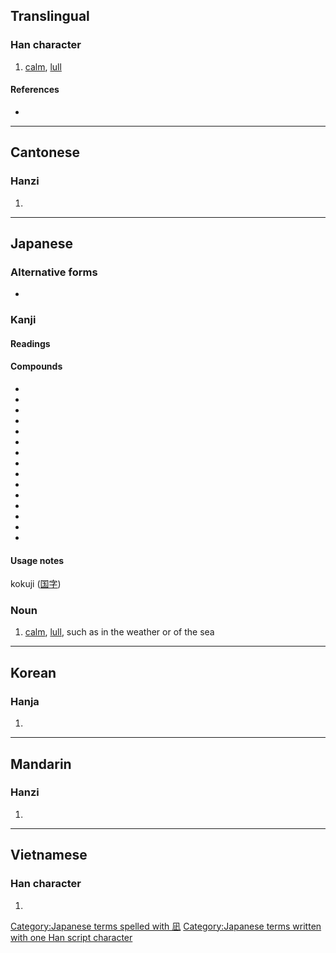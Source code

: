 {{character info/new}}
==Translingual==

===Han character===
{{Han char|rn=16|rad=几|as=04|sn=6|four=|canj=HNYLM|ids=⿵⺇止}}

# [[calm]], [[lull]]

====References====
* {{Han ref|kx=0134.121|dkj=01758|dj=0299.260|hdz=10277.021|uh=51EA|ud=20970}}

----

==Cantonese==

===Hanzi===
{{yue-hanzi|jyut=zi2|y=ji2}}

# {{defn|lang=yue|sort=止00}}

----

==Japanese==

===Alternative forms===
* {{l|ja|和ぎ}}

===Kanji===
{{ja-kanji|grade=|rs=几04}}

====Readings====
{{ja-readings
|on=
|kun=な-ぐ, なぎ-
}}

====Compounds====
{{der-top|Compounds}}
* {{ja-r|朝凪|あさなぎ}}
* {{ja-r|油凪|あぶらなぎ}}
* {{ja-r|磯凪|いそなぎ}}
* {{ja-r|浦凪|うらなぎ}}
* {{ja-r|べた凪|べたなぎ}}
* {{ja-r|御講凪|おこうなぎ}}
* {{ja-r|寒凪|かんなぎ}}
* {{ja-r|小春凪|こはるなぎ}}
* {{ja-r|風凪|かざなぎ}}
* {{ja-r|巣入り凪|すいりなぎ}}
* {{ja-r|土用凪|どようなぎ}}
* {{ja-r|初凪|はつなぎ}}
* {{ja-r|冬凪|ふゆなぎ}}
* {{ja-r|夕凪|ゆうなぎ}}
* {{ja-r|夜凪|よなぎ}}
{{der-bottom}}

====Usage notes====
kokuji ([[国字]])

===Noun===
{{ja-noun|なぎ}}

# [[calm]], [[lull]], such as in the weather or of the sea

[[Category:Japanese terms spelled with 凪]]
[[Category:Japanese terms written with one Han script character]]

----

==Korean==

===Hanja===
{{ko-hanja|hangeul=[[지]]|rv=ji|mr=chi}}

# {{defn|lang=ko|sort=几04}}

----

==Mandarin==

===Hanzi===
{{cmn-hanzi|pin=[[zhǐ]] ([[zhi3]])|wg=chih<sup>3</sup>}}

# {{defn|lang=cmn|sort=几04}}

----

==Vietnamese==

===Han character===
{{vi-hantu|[[chỉ]]|rs=几04}}

# {{defn|lang=vi|sort=几04}}